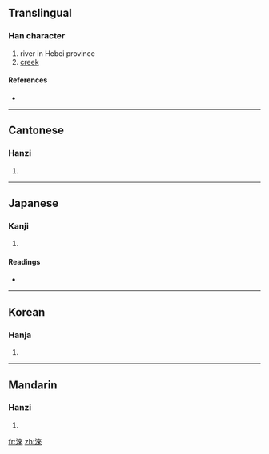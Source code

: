 {{also|涞}}
==Translingual==

===Han character===
{{Han char|rn=85|rad=水|as=08|sn=11|four=3419<sub>8</sub>|canj=水木人人 (EDOO)}}

# river in Hebei province
# [[creek]]

====References====
* {{Han ref|kx=0632.130|dkj=17693|dj=1036.010|hdz=31644.020|uh=6DF6|ud=28150|bh=D5E9|bd=54761}}

----

==Cantonese==

===Hanzi===
{{yue-hanzi|jyut=|y=loi4|sim=涞}}

# {{defn|Cantonese|sort=水08}}

----

==Japanese==

===Kanji===
{{ja-kanji|grade=|rs=水08}}

# {{defn|Japanese|sort=水08}}

====Readings====
* {{ja-readings|on=[[らい]] (rai)|kun=}}

----

==Korean==

===Hanja===
{{ko-hanja|hangeul=래>내|eumhun=|rv=rae>nae|mr=rae>nae|y=lay>nay}}

# {{defn|Korean|sort=水08}}

----

==Mandarin==

===Hanzi===
{{cmn-hanzi|sim=涞|pin=[[lái]] ([[lai2]])|wg=lai<sup>2</sup>}}

# {{defn|Mandarin|sort=水08}}

[[fr:淶]]
[[zh:淶]]